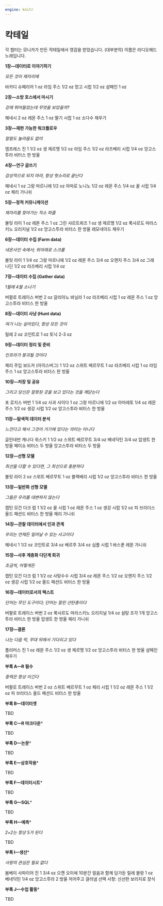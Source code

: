 ```yaml
---
engine: knitr
---
```


# 칵테일 {#sec-cocktails}

각 챕터는 모니카가 만든 칵테일에서 영감을 받았습니다. (대부분의) 이름은 라디오헤드 노래입니다.

**1장---데이터로 이야기하기**

*모든 것이 제자리에*

바카디 슈페리어 1 oz
라임 주스 1/2 oz
망고 시럽 1/2 oz
샴페인 1 oz

**2장---소방 호스에서 마시기**

*강에 뛰어들었는데 무엇을 보았을까?*

헤네시 2 oz
레몬 주스 1 oz
딸기 시럽 1 oz
소다수 채우기

**3장---재현 가능한 워크플로우**

*알람도 놀라움도 없이*

엠프레스 진 1 1/2 oz
생 제르맹 1/2 oz
라임 주스 1/2 oz
라즈베리 시럽 1/4 oz
앙고스투라 비터스 한 방울

**4장---연구 글쓰기**

*감상적으로 되지 마라, 항상 헛소리로 끝난다*

헤네시 1 oz
그랑 마르니에 1/2 oz
아마로 노니노 1/2 oz
레몬 주스 1/4 oz
꿀 시럽 1/4 oz
체리 가니쉬

**5장---정적 커뮤니케이션**

*제자리를 찾아가는 직소 퍼즐*

불릿 라이 1 oz
레몬 주스 1 oz
그린 샤르트뢰즈 1 oz
생 제르맹 1/2 oz
룩사르도 마라스키노 오리지널 1/2 oz
앙고스투라 비터스 한 방울
레모네이드 채우기

**6장---데이터 수집 (Farm data)**

*네온사인 속에서; 위아래로 스크롤*

불릿 라이 1 1/4 oz
그랑 마르니에 1/2 oz
레몬 주스 3/4 oz
오렌지 주스 3/4 oz
그레나딘 1/2 oz
라즈베리 시럽 1/4 oz

**7장---데이터 수집 (Gather data)**

*1월에 4월 소나기*

버팔로 트레이스 버번 2 oz
갈리아노 바닐라 1 oz
라즈베리 시럽 1 oz
레몬 주스 1 oz
앙고스투라 비터스 한 방울

**8장---데이터 사냥 (Hunt data)**

*여기 나는 살아있다, 항상 모든 것이*

릴레 2 oz
코인트로 1 oz
토닉 2-3 oz

**9장---데이터 정리 및 준비**

*인프라가 붕괴될 것이다*

체리 주입 보드카 (아이스버그) 1 1/2 oz
스위트 베르무트 1 oz
라즈베리 시럽 1 oz
라임 주스 1 oz
앙고스투라 비터스 한 방울

**10장---저장 및 공유**

*그리고 당신은 잘못된 곳을 보고 있다는 것을 깨닫는다*

포 로지스 버번 1 1/4 oz
사과 사이다 1 oz
그랑 마르니에 1/2 oz
아마레토 1/4 oz
레몬 주스 1/2 oz
생강 시럽 1/2 oz
앙고스투라 비터스 한 방울

**11장---탐색적 데이터 분석**

*느낀다고 해서 그것이 거기에 있다는 의미는 아니다*

글린네반 캐나다 위스키 1 1/2 oz
스위트 베르무트 3/4 oz
베네딕틴 3/4 oz
압생트 한 방울
페이쇼 비터스 두 방울
앙고스투라 비터스 두 방울

**12장---선형 모델**

*최선을 다할 수 있다면, 그 최선으로 충분하다*

불릿 라이 2 oz
스위트 베르무트 1 oz
블랙베리 시럽 1/2 oz
앙고스투라 비터스 한 방울

**13장---일반화 선형 모델**

*그들은 우리를 대변하지 않는다*

캡틴 모건 다크 럼 1 1/2 oz
꿀 시럽 1 oz
레몬 주스 1 oz
생강 시럽 1/2 oz
피 브라더스 올드 패션드 비터스 한 방울
체리 가니쉬

**14장---관찰 데이터에서 인과 관계**

*우리는 언제든 일어날 수 있는 사고이다*

헤네시 1 1/2 oz
코인트로 3/4 oz
베르주 3/4 oz
심플 시럽 1 바스푼
레몬 가니쉬

**15장---사후 계층화 다단계 회귀**

*조금씩, 어떻게든*

캡틴 모건 다크 럼 1 1/2 oz
사탕수수 시럽 3/4 oz
레몬 주스 1/2 oz
오렌지 주스 1/2 oz
생강 시럽 1/2 oz
올드 패션드 비터스 한 방울

**16장---데이터로서의 텍스트**

*단어는 무딘 도구이다; 단어는 잘린 산탄총이다*

버팔로 트레이스 버번 2 oz
룩사르도 마라스키노 오리지널 1/4 oz
설탕 조각 1개
앙고스투라 비터스 한 방울
압생트 한 방울
체리 가니쉬

**17장---결론**

*나는 다음 막, 무대 뒤에서 기다리고 있다*

플리머스 진 1 oz
레몬 주스 1/2 oz
생 제르맹 1/2 oz
앙고스투라 비터스 한 방울
샴페인 채우기

**부록 A---R 필수**

*중력은 항상 이긴다*

버팔로 트레이스 버번 2 oz
스위트 베르무트 1 oz
체리 시럽 1 1/2 oz
레몬 주스 1 1/2 oz
피 브라더스 올드 패션드 비터스 한 방울

**부록 B---데이터셋**

TBD

**부록 C---R 마크다운***

TBD

**부록 D---논문***

TBD

**부록 E---상호작용***

TBD

**부록 F---데이터시트***

TBD

**부록 G---SQL***

TBD

**부록 H---예측***

*2+2는 항상 5가 된다*

TBD

**부록 I---생산***

*사랑의 관심은 필요 없다*

봄베이 사파이어 진 1 3/4 oz
으깬 오이에 10분간 얼음과 함께 담가둔 릴레 블랑 1 oz
베네딕틴 1/4 oz
앙고스투라 2 방울
저어주고 걸러냄
선택 사항: 신선한 보리지로 장식

**부록 J---수업 활동***

TBD
